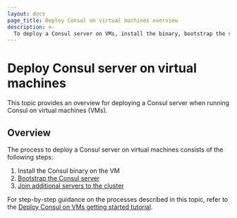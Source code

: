 ```yaml
---
layout: docs
page_title: Deploy Consul on virtual machines overview
description: >-
  To deploy a Consul server on VMs, install the binary, bootstrap the server, and then join additional server to the cluster.
---
```


# Deploy Consul server on virtual machines

This topic provides an overview for deploying a Consul server when running Consul on virtual machines (VMs).

## Overview

The process to deploy a Consul server on virtual machines consists of the following steps:

1. Install the Consul binary on the VM
1. [Bootstrap the Consul server](/consul/docs/deploy/server/vm/bootstrap)
1. [Join additional servers to the cluster](/consul/docs/deploy/server/cloud-auto-join)

For step-by-step guidance on the processes described in this topic, refer to the [Deploy Consul on VMs getting started tutorial](/consul/tutorials/get-started-vms/virtual-machine-gs-deploy?variants=consul-workflow%3Alab).
